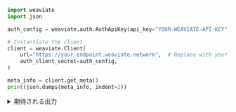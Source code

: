 
<Tabs groupId="languages">
<TabItem value="py" label="Python">

```python
import weaviate
import json

auth_config = weaviate.auth.AuthApiKey(api_key="YOUR-WEAVIATE-API-KEY")  # Replace with your Weaviate API key

# Instantiate the client
client = weaviate.Client(
    url="https://your-endpoint.weaviate.network",  # Replace with your sandbox URL
    auth_client_secret=auth_config,
)

meta_info = client.get_meta()
print(json.dumps(meta_info, indent=2))
```

</TabItem>
</Tabs>

<details>
  <summary>期待される出力</summary>

```json
{
  "hostname": "http://[::]:8080",
  "modules": {
    "generative-openai": {
      "documentationHref": "https://beta.openai.com/docs/api-reference/completions",
      "name": "Generative Search - OpenAI"
    },
    "qna-openai": {
      "documentationHref": "https://beta.openai.com/docs/api-reference/completions",
      "name": "OpenAI Question & Answering Module"
    },
    "ref2vec-centroid": {},
    "text2vec-cohere": {
      "documentationHref": "https://docs.cohere.com/docs/embeddings",
      "name": "Cohere Module"
    },
    "text2vec-huggingface": {
      "documentationHref": "https://huggingface.co/docs/api-inference/detailed_parameters#feature-extraction-task",
      "name": "Hugging Face Module"
    },
    "text2vec-openai": {
      "documentationHref": "https://beta.openai.com/docs/guides/embeddings/what-are-embeddings",
      "name": "OpenAI Module"
    }
  },
  "version": "1.18.2"
}
```

</details>
